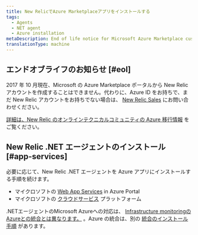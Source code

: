 ```yaml
---
title: New RelicでAzure Marketplaceアプリをインストールする
tags:
  - Agents
  - NET agent
  - Azure installation
metaDescription: End of life notice for Microsoft Azure Marketplace customers who want to install the New Relic .NET agent.
translationType: machine
---
```


## エンドオブライフのお知らせ [#eol]

2017 年 10 月現在、Microsoft の Azure Marketplace ポータルから New Relic アカウントを作成することはできません。代わりに、Azure ID をお持ちで、まだ New Relic アカウントをお持ちでない場合は、 [New Relic Sales](https://newrelic.com/about/contact-us) にお問い合わせください。

[詳細は、New Relic のオンラインテクニカルコミュニティの Azure 移行情報](https://discuss.newrelic.com/t/new-relic-apm-for-azure-marketplace-eol-notice/52358) をご覧ください。

## New Relic .NET エージェントのインストール [#app-services]

必要に応じて、New Relic .NET エージェントを Azure アプリにインストールする手順を続けます。

* マイクロソフトの [Web App Services](/docs/agents/net-agent/azure-installation/install-app-azure-web-apps) in Azure Portal
* マイクロソフトの [クラウドサービス](/docs/agents/net-agent/azure-installation/install-app-azure-cloud-services) プラットフォーム

.NETエージェントのMicrosoft Azureへの対応は、 [Infrastructure monitoringのAzureとの統合とは異なります。](/docs/infrastructure/microsoft-azure-integrations/getting-started/introduction-azure-monitoring-integrations) 。Azure の統合は、別の [統合のインストール手順](/docs/infrastructure/microsoft-azure-integrations/getting-started/activate-azure-integrations) があります。
